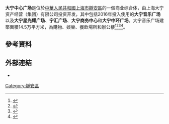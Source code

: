 '''大宁中心广场'''是位於[[中華人民共和國|中華人民共和國]][[上海市|上海市]][[靜安區|靜安區]]的一個商业综合体，由上海大宁资产经营（集团）有限公司投资开发，其中包括2016年投入使用的'''大宁音乐广场'''以及'''大宁星光耀广场'''、'''宁汇广场'''、'''大宁商务中心'''和'''大宁中环广场'''。大宁音乐广场建築面積14.5万平方米，為購物、娛樂、餐飲場所和辦公樓<ref>{{cite news |title=商圈概述 |url=http://www.daningplaza.com/site/about#level-1 |publisher=大寧音樂廣場 |accessdate=2020-12-28 |archive-date=2018-08-17 |archive-url=https://web.archive.org/web/20180817201524/http://www.daningplaza.com/site/about#level-1 |dead-url=no }}</ref><ref>{{cite news |title=我院设计的上海大宁音乐广场正式投入运营 |url=https://www.ceedi.com.cn/gtdzy/zxzx/gsyw/webinfo/2020/06/1592686809472689.htm |publisher=中国电子工程设计院有限公司}}</ref><ref>{{cite news |title=静安新地标大宁音乐广场"飘雪"迎客 |url=http://city.eastday.com/gk/20161207/u1a12500859.html |publisher=东方网}}</ref><ref>{{cite news |title=沪上新地标大宁音乐广场“飘雪”迎客 |url=http://www.dfcxb.com/html/2016-12/09/content_2_7.htm |publisher=东方城乡报}}</ref>。

== 參考資料 ==
{{Reflist|2}}

== 外部連結 ==
*{{official|http://www.daningplaza.com/}}

[[Category:靜安區|Category:靜安區]]